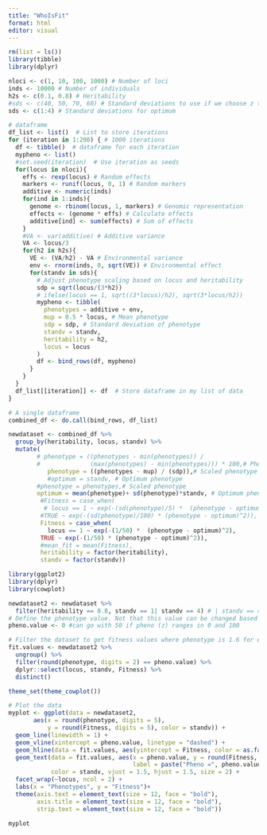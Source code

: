 ```yaml
---
title: "WhoIsFit"
format: html
editor: visual
---
```


```r
rm(list = ls())
library(tibble)
library(dplyr)

nloci <- c(1, 10, 100, 1000) # Number of loci
inds <- 10000 # Number of individuals
h2s <- c(0.1, 0.8) # Heritability
#sds <- c(40, 50, 70, 60) # Standard deviations to use if we choose z to range between 0 and 100
sds <- c(1:4) # Standard deviations for optimum

# dataframe
df_list <- list()  # List to store iterations
for (iteration in 1:200) { # 1000 iterations
  df <- tibble()  # dataframe for each iteration
  mypheno <- list()
  #set.seed(iteration)  # Use iteration as seeds
  for(locus in nloci){
    effs <- rexp(locus) # Random effects
    markers <- runif(locus, 0, 1) # Random markers
    additive <- numeric(inds)
    for(ind in 1:inds){
      genome <- rbinom(locus, 1, markers) # Genomic representation
      effects <- (genome * effs) # Calculate effects
      additive[ind] <- sum(effects) # Sum of effects
    }
    #VA <- var(additive) # Additive variance
    VA <- locus/3
    for(h2 in h2s){
      VE <- (VA/h2) - VA # Environmental variance
      env <- rnorm(inds, 0, sqrt(VE)) # Environmental effect
      for(standv in sds){
        # Adjust phenotype scaling based on locus and heritability
        sdp = sqrt(locus/(3*h2))
        # ifelse(locus == 1, sqrt((3*locus)/h2), sqrt(3*locus/h2))
        mypheno <- tibble(
          phenotypes = additive + env,
          mup = 0.5 * locus, # Mean phenotype
          sdp = sdp, # Standard deviation of phenotype
          standv = standv,
          heritability = h2,
          locus = locus
        )
        df <- bind_rows(df, mypheno)
      }
    }
  }
  df_list[[iteration]] <- df  # Store dataframe in my list of data
}

# A single dataframe
combined_df <- do.call(bind_rows, df_list)
```

```r
newdataset <- combined_df %>%
  group_by(heritability, locus, standv) %>%
  mutate(
        # phenotype = ((phenotypes - min(phenotypes)) / 
        #              (max(phenotypes) - min(phenotypes))) * 100,# Pheno will be between 0 and 100
           phenotype = ((phenotypes - mup) / (sdp)),# Scaled phenotype
           #optimum = standv, # Optimum phenotype
        #phenotype = phenotypes,# Scaled phenotype
        optimum = mean(phenotype)+ sd(phenotype)*standv, # Optimum phenotype
         #Fitness = case_when(
          # locus == 1 ~ exp(-(sd(phenotype)/5) *  (phenotype - optimum)^2),
         #TRUE ~ exp(-(sd(phenotype)/100) * (phenotype - optimum)^2)),
         Fitness = case_when(
           locus == 1 ~ exp(-(1/50) *  (phenotype - optimum)^2),
         TRUE ~ exp(-(1/50) * (phenotype - optimum)^2)),
         #mean_fit = mean(Fitness),
         heritability = factor(heritability),
         standv = factor(standv)) 
```

```r
library(ggplot2)
library(dplyr)
library(cowplot)

newdataset2 <- newdataset %>% 
  filter(heritability == 0.8, standv == 1| standv == 4) # | standv == 4| standv == 8
# Define the phenotype value. Not that this value can be changed based on which z scale choose
pheno.value <- 0 #can go with 50 if pheno (z) ranges in 0 and 100

# Filter the dataset to get fitness values where phenotype is 1.6 for each locus and standv
fit.values <- newdataset2 %>%
  ungroup() %>%
  filter(round(phenotype, digits = 2) == pheno.value) %>%
  dplyr::select(locus, standv, Fitness) %>%
  distinct()

theme_set(theme_cowplot())

# Plot the data
myplot <- ggplot(data = newdataset2, 
       aes(x = round(phenotype, digits = 5), 
           y = round(Fitness, digits = 5), color = standv)) +
  geom_line(linewidth = 1) +
  geom_vline(xintercept = pheno.value, linetype = "dashed") +
  geom_hline(data = fit.values, aes(yintercept = Fitness, color = as.factor(standv))) +
  geom_text(data = fit.values, aes(x = pheno.value, y = round(Fitness, digits =2), 
                                   label = paste("Pheno =", pheno.value, ";  Fit =", round(Fitness, digits = 2))),
            color = standv, vjust = 1.5, hjust = 1.5, size = 2) +
  facet_wrap(~locus, ncol = 2) +
  labs(x = "Phenotypes", y = "Fitness")+
  theme(axis.text = element_text(size = 12, face = "bold"),
        axis.title = element_text(size = 12, face = "bold"),
        strip.text = element_text(size = 12, face = "bold"))
```

```r
myplot
```

